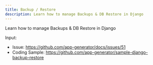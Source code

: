 ```yaml
---
title: Backup / Restore
description: Learn how to manage Backups & DB Restore in Django
---
```



<SubHeading color="#25c2a0">Learn how to manage Backups & DB Restore in Django</SubHeading>

Input: 

- Issue: https://github.com/app-generator/docs/issues/51
- Coding Sample: https://github.com/app-generator/sample-django-backup-restore


